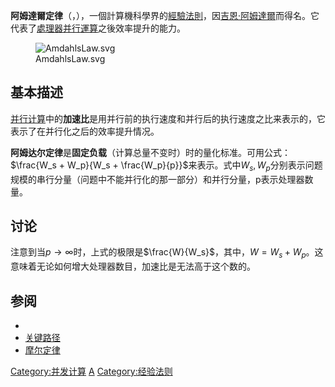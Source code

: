 '''阿姆達爾定律'''（{{lang-en|Amdahl's law}}，{{lang|en|Amdahl's argument}}），一個計算機科學界的[[經驗法則|經驗法則]]，因[[吉恩·阿姆達爾|吉恩·阿姆達爾]]而得名。它代表了[[中央處理器|處理器]][[并行運算|并行運算]]之後效率提升的能力。

[[File:AmdahlsLaw.svg|thumb]]

==基本描述==
[[并行计算|并行计算]]中的'''加速比'''是用并行前的执行速度和并行后的执行速度之比来表示的，它表示了在并行化之后的效率提升情况。

'''阿姆达尔定律'''是'''固定负载'''（计算总量不变时）时的量化标准。可用公式：<math>\frac{W_s + W_p}{W_s + \frac{W_p}{p}}</math>来表示。式中<math>W_s, W_p</math>分别表示问题规模的串行分量（问题中不能并行化的那一部分）和并行分量，p表示处理器数量。

==讨论==
注意到当<math>p\to \infty</math>时，上式的极限是<math>\frac{W}{W_s}</math>，其中，<math>{W}={W_s}+{W_p}</math>。这意味着无论如何增大处理器数目，加速比是无法高于这个数的。

==参阅==
*{{le|Gustafson定律|Gustafson's law}}
*[[关键路径|关键路径]]
*[[摩尔定律|摩尔定律]]
{{并行计算}}

[[Category:并发计算|Category:并发计算]]
[[Category:数学定理|A]]
[[Category:经验法则|Category:经验法则]]